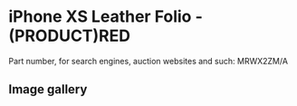 # iPhone XS Leather Folio - (PRODUCT)RED

Part number, for search engines, auction websites and such: MRWX2ZM/A

## Image gallery

<div style={{ width: "768px" }}>
  <GalleryComponent
    images={[
      {
        original: "/everysource/MRWX2",
        thumbnail: "/everypreview/MRWX2",
      },
      {
        original: "/everysource/MRWX2_AV1_GOLD",
        thumbnail: "/everypreview/MRWX2_AV1_GOLD",
      },
      {
        original: "/everysource/MRWX2_AV1_SILVER",
        thumbnail: "/everypreview/MRWX2_AV1_SILVER",
      },
      {
        original: "/everysource/MRWX2_AV1_SPACE_GRAY",
        thumbnail: "/everypreview/MRWX2_AV1_SPACE_GRAY",
      },
      {
        original: "/everysource/MRWX2_AV2",
        thumbnail: "/everypreview/MRWX2_AV2",
      }
    ]}
  />
</div>